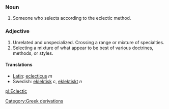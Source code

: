 ===Noun===
#Someone who selects according to the eclectic method.

===Adjective===
#Unrelated and unspecialized. Crossing a range or mixture of specialties.
#Selecting a mixture of what appear to be best of various doctrines, methods, or styles.

====Translations====
*[[Latin]]: [[eclecticus]] ''m''
*Swedish: [[eklektisk]] ''c'', [[eklektiskt]] ''n''

[[pl:Eclectic]]
[[Category:Greek derivations]]